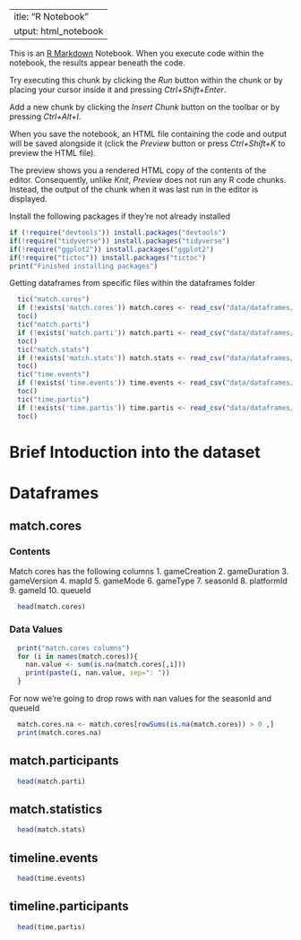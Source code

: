  ---
title: "R Notebook"
output: html_notebook
---

This is an [R Markdown](http://rmarkdown.rstudio.com) Notebook. When you execute code within the notebook, the results appear beneath the code. 

Try executing this chunk by clicking the *Run* button within the chunk or by placing your cursor inside it and pressing *Ctrl+Shift+Enter*. 

Add a new chunk by clicking the *Insert Chunk* button on the toolbar or by pressing *Ctrl+Alt+I*.

When you save the notebook, an HTML file containing the code and output will be saved alongside it (click the *Preview* button or press *Ctrl+Shift+K* to preview the HTML file).

The preview shows you a rendered HTML copy of the contents of the editor. Consequently, unlike *Knit*, *Preview* does not run any R code chunks. Instead, the output of the chunk when it was last run in the editor is displayed.

Install the following packages if they're not already installed

```r
if (!require("devtools")) install.packages("devtools")
if(!require("tidyverse")) install.packages("tidyverse")
if(!require("ggplot2")) install.packages("ggplot2")
if(!require("tictoc")) install.packages("tictoc")
print("Finished installing packages")
```


Getting dataframes from specific files within the dataframes folder
```r
  tic("match.cores")
  if (!exists('match.cores')) match.cores <- read_csv("data/dataframes/matchcores.csv")
  toc()
  tic("match.parti")
  if (!exists('match.parti')) match.parti <- read_csv("data/dataframes/matchparticipants.csv")
  toc()
  tic("match.stats")
  if (!exists('match.stats')) match.stats <- read_csv("data/dataframes/matchstats.csv")
  toc()
  tic("time.events")
  if (!exists('time.events')) time.events <- read_csv("data/dataframes/timelineEvents.csv")
  toc()
  tic("time.partis")
  if (!exists('time.partis')) time.partis <- read_csv("data/dataframes/timelineParticipants.csv")
  toc()
```

# Brief Intoduction into the dataset

# Dataframes

## match.cores

### Contents
  Match cores has the following columns
  1.  gameCreation
  2.  gameDuration
  3.  gameVersion
  4.  mapId
  5.  gameMode
  6.  gameType
  7.  seasonId
  8.  platformId
  9.  gameId
  10. queueId
  

```r
  head(match.cores)
```

### Data Values

```r
  print("match.cores columns")
  for (i in names(match.cores)){
    nan.value <- sum(is.na(match.cores[,i]))
    print(paste(i, nan.value, sep=": "))
  }
```

For now we're going to drop rows with nan values for the seasonId and queueId

```r
  match.cores.na <- match.cores[rowSums(is.na(match.cores)) > 0 ,]
  print(match.cores.na)
```


## match.participants

```r
  head(match.parti)
```

## match.statistics
```r
  head(match.stats)
```

## timeline.events
```r
  head(time.events)
```

## timeline.participants
```r
  head(time.partis)
```


